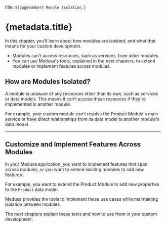   title: `${pageNumber} Module Isolation`,
}

# {metadata.title}

In this chapter, you'll learn about how modules are isolated, and what that means for your custom development.

<Note title="Summary">

- Modules can't access resources, such as services, from other modules.
- You can use Medusa's tools, explained in the next chapters, to extend modules or implement features across modules.

</Note>

## How are Modules Isolated?

A module is unaware of any resources other than its own, such as services or data models. This means it can't access these resources if they're implemented in another module.

For example, your custom module can't resolve the Product Module's main service or have direct relationships from its data model to another module's data model.

---

## Customize and Implement Features Across Modules

In your Medusa application, you want to implement features that span across modules, or you want to extend existing modules to add new features.

For example, you want to extend the Product Module to add new properties to the `Product` data model.

Medusa provides the tools to implement these use cases while maintaining isolation between modules.

The next chapters explain these tools and how to use them in your custom development.

